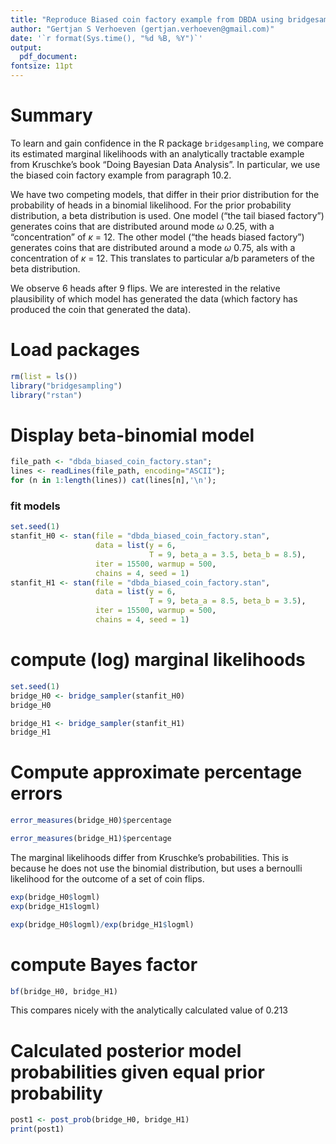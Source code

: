 ```yaml
---
title: "Reproduce Biased coin factory example from DBDA using bridgesampling"
author: "Gertjan S Verhoeven (gertjan.verhoeven@gmail.com)"
date: '`r format(Sys.time(), "%d %B, %Y")`'
output:
  pdf_document:
fontsize: 11pt
---
```


# Summary

To learn and gain confidence in the R package `bridgesampling`, we compare its estimated marginal likelihoods with an analytically tractable example from Kruschke's book "Doing Bayesian Data Analysis". In particular, we use the biased coin factory example from paragraph 10.2.

We have two competing models, that differ in their prior distribution for the probability of heads in a binomial likelihood.
For the prior probability distribution, a beta distribution is used. One model ("the tail biased factory") generates coins that are distributed around mode $\omega$ 0.25, with a "concentration" of $\kappa$ = 12. The other model ("the heads biased factory") generates coins that are distributed around a mode $\omega$ 0.75, als with a concentration of $\kappa$ = 12. This translates to particular a/b parameters of the beta distribution.

We observe 6 heads after 9 flips. We are interested in the relative plausibility of which model has generated the data (which factory has produced the coin that generated the data).

# Load packages

```r
rm(list = ls())
library("bridgesampling")
library("rstan")
```
# Display beta-binomial model

```r
file_path <- "dbda_biased_coin_factory.stan";
lines <- readLines(file_path, encoding="ASCII");
for (n in 1:length(lines)) cat(lines[n],'\n');
```
### fit models

```r
set.seed(1)
stanfit_H0 <- stan(file = "dbda_biased_coin_factory.stan",
                   data = list(y = 6,
                               T = 9, beta_a = 3.5, beta_b = 8.5),
                   iter = 15500, warmup = 500,
                   chains = 4, seed = 1)
stanfit_H1 <- stan(file = "dbda_biased_coin_factory.stan",
                   data = list(y = 6,
                               T = 9, beta_a = 8.5, beta_b = 3.5),
                   iter = 15500, warmup = 500,
                   chains = 4, seed = 1)
```

# compute (log) marginal likelihoods

```r
set.seed(1)
bridge_H0 <- bridge_sampler(stanfit_H0)
bridge_H0

bridge_H1 <- bridge_sampler(stanfit_H1)
bridge_H1
```

# Compute approximate percentage errors

```r
error_measures(bridge_H0)$percentage

error_measures(bridge_H1)$percentage
```

The marginal likelihoods differ from Kruschke's probabilities.
This is because he does not use the binomial distribution, but uses a bernoulli likelihood for the outcome of a set of coin flips.

```r
exp(bridge_H0$logml)
exp(bridge_H1$logml)

exp(bridge_H0$logml)/exp(bridge_H1$logml)
```


# compute Bayes factor

```r
bf(bridge_H0, bridge_H1)
```

This compares nicely with the analytically calculated value of 0.213

# Calculated posterior model probabilities given equal prior probability

```r
post1 <- post_prob(bridge_H0, bridge_H1)
print(post1)
```

